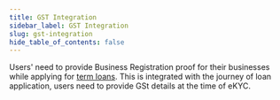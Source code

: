 ```yaml
---
title: GST Integration
sidebar_label: GST Integration
slug: gst-integration
hide_table_of_contents: false
---
```



Users' need to provide Business Registration proof for their businesses while applying for [term loans](/product/build/term-loans). This is integrated with the journey of loan application, users need to provide GSt details at the time of eKYC.